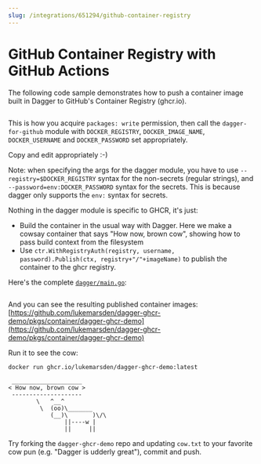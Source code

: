 ```yaml
---
slug: /integrations/651294/github-container-registry
---
```


# GitHub Container Registry with GitHub Actions

The following code sample demonstrates how to push a container image built in Dagger to GitHub's Container Registry (ghcr.io).

```yaml title=".github/workflows/dagger.yml" file=./snippets/ghcr-workflow.yml
```

This is how you acquire `packages: write` permission, then call the `dagger-for-github` module with `DOCKER_REGISTRY`, `DOCKER_IMAGE_NAME`, `DOCKER_USERNAME` and `DOCKER_PASSWORD` set appropriately.

Copy and edit appropriately :-)

Note: when specifying the args for the dagger module, you have to use `--registry=$DOCKER_REGISTRY` syntax for the non-secrets (regular strings), and `--password=env:DOCKER_PASSWORD` syntax for the secrets. This is because dagger only supports the `env:` syntax for secrets.

Nothing in the dagger module is specific to GHCR, it's just:

* Build the container in the usual way with Dagger. Here we make a cowsay
  container that says "How now, brown cow", showing how to pass build context
  from the filesystem
* Use `ctr.WithRegistryAuth(registry, username, password).Publish(ctx, registry+"/"+imageName)`
  to publish the container to the ghcr registry.

Here's the complete [`dagger/main.go`](https://github.com/lukemarsden/dagger-ghcr-demo/blob/main/dagger/main.go):

```yaml title="dagger/main.go" file=./snippets/ghcr-main.go.txt
```

And you can see the resulting published container images: [https://github.com/lukemarsden/dagger-ghcr-demo/pkgs/container/dagger-ghcr-demo](https://github.com/lukemarsden/dagger-ghcr-demo/pkgs/container/dagger-ghcr-demo)

Run it to see the cow:
```
docker run ghcr.io/lukemarsden/dagger-ghcr-demo:latest
```
```
 ____________________
< How now, brown cow >
 --------------------
        \   ^__^
         \  (oo)\_______
            (__)\       )\/\
                ||----w |
                ||     ||
```

Try forking the `dagger-ghcr-demo` repo and updating `cow.txt` to your favorite cow pun (e.g. "Dagger is udderly great"), commit and push.